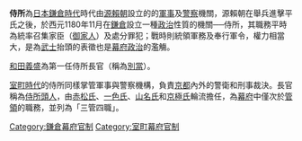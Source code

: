 {{Unreferenced|time=2020-09-14T01:38:00+00:00}}
{{japanese|japanese=侍所|kana=さむらいところ|romaji=Samurai-dokoro}}

'''侍所'''為[[日本|日本]][[鎌倉時代|鎌倉時代]]時代由[[源賴朝|源賴朝]]設立的的[[軍事|軍事]]及[[警察|警察]]機關，源賴朝在舉兵進擊平氏之後，於西元1180年11月在[[鎌倉|鎌倉]]設立一種[[政治|政治]]性質的機關──侍所，其職務平時為統率召集家臣（[[御家人|御家人]]）及處分罪犯；戰時則統領軍務及奉行軍令，權力相當大，是為[[武士|武士]]抬頭的表徵也是[[幕府政治|幕府政治]]的濫觴。

[[和田義盛|和田義盛]]為第一任侍所長官（稱為[[別當|別當]]）。

[[室町時代|室町時代]]的侍所同樣掌管軍事與警察機構，負責[[京都|京都]]內外的警衛和刑事裁決。長官稱為[[侍所頭人|侍所頭人]]，由[[赤松氏|赤松氏]]、[[一色氏|一色氏]]、[[山名氏|山名氏]]和[[京極氏|京極氏]]輪流擔任，為[[室町幕府|幕府]]中僅次於[[管領_(幕府)|管領]]的職務，並列為「三管四職」。

[[Category:鎌倉幕府官制|Category:鎌倉幕府官制]]
[[Category:室町幕府官制|Category:室町幕府官制]]
{{JP-stub}}